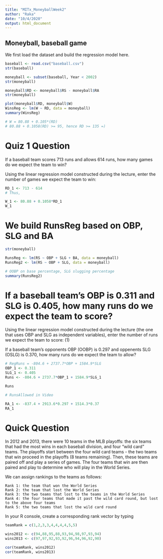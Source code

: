 ---
title: "MITx_MoneyballWeek2"
author: "Raka"
date: "10/4/2020"
output: html_document
---

## Moneyball, baseball game

We first load the dataset and build the regression model here.

```{r loadbase}
baseball <- read.csv("baseball.csv")
str(baseball)

moneyball <- subset(baseball, Year < 2002)
str(moneyball)

moneyball$RD <- moneyball$RS - moneyball$RA
str(moneyball)

plot(moneyball$RD, moneyball$W)
WinsReg <- lm(W ~ RD, data = moneyball)
summary(WinsReg)

# W = 80.88 + 0.105*(RD)
# 80.88 + 0.1058(RD) >= 95, hence RD >= 135 =)
```

# Quiz 1 Question

If a baseball team scores 713 runs and allows 614 runs, how many games do we expect the team to win?

Using the linear regression model constructed during the lecture, enter the number of games we expect the team to win:

```{r quiz1}

RD_1 <- 713 - 614
# Thus,

W_1 <- 80.88 + 0.1058*RD_1
W_1

```

# We build RunsReg based on OBP, SLG and BA

```{r runs}
str(moneyball)

RunsReg <- lm(RS ~ OBP + SLG + BA, data = moneyball)
RunsReg2 <- lm(RS ~ OBP + SLG, data = moneyball)

# OOBP on base percentage, SLG slugging percentage
summary(RunsReg2)
```

# If a baseball team's OBP is 0.311 and SLG is 0.405, how many runs do we expect the team to score?

Using the linear regression model constructed during the lecture (the one that uses OBP and SLG as independent variables), enter the number of runs we expect the team to score: (1)

If a baseball team's opponents OBP (OOBP) is 0.297 and oppenents SLG (OSLG) is 0.370, how many runs do we expect the team to allow?

```{r predictruns}

# RegRuns = -804.6 + 2737.7*OBP + 1584.9*SLG
OBP_1 <- 0.311
SLG_1 <- 0.405
Runs <- -804.6 + 2737.7*OBP_1 + 1584.9*SLG_1

Runs

# RunsAllowed in Video

RA_1 <- -837.4 + 2913.6*0.297 + 1514.3*0.37
RA_1
```

# Quick Question

In 2012 and 2013, there were 10 teams in the MLB playoffs: the six teams that had the most wins in each baseball division, and four "wild card" teams. The playoffs start between the four wild card teams - the two teams that win proceed in the playoffs (8 teams remaining). Then, these teams are paired off and play a series of games. The four teams that win are then paired and play to determine who will play in the World Series. 

We can assign rankings to the teams as follows:

    Rank 1: the team that won the World Series
    Rank 2: the team that lost the World Series
    Rank 3: the two teams that lost to the teams in the World Series
    Rank 4: the four teams that made it past the wild card round, but lost to the above four teams
    Rank 5: the two teams that lost the wild card round

In your R console, create a corresponding rank vector by typing

```{r qques}

teamRank = c(1,2,3,3,4,4,4,4,5,5)

wins2012 <- c(94,88,95,88,93,94,98,97,93,94)
wins2013 <- c(97,97,92,93,92,96,94,96,92,90)

cor(teamRank, wins2012)
cor(teamRank, wins2013)

```

